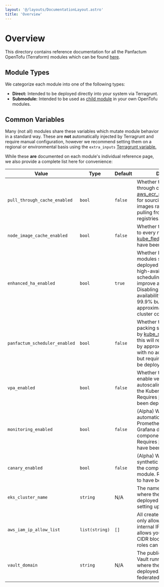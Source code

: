 ```yaml
---
layout: '@/layouts/DocumentationLayout.astro'
title: 'Overview'
---
```


# Overview

This directory contains reference documentation for all the Panfactum OpenTofu (Terraform) modules which can be found
[here](https://github.com/Panfactum/stack/tree/__PANFACTUM_VERSION_EDGE__/packages/infrastructure).

## Module Types

We categorize each module into one of the following types:

- **Direct:** Intended to be deployed directly into your system via Terragrunt.
- **Submodule:** Intended to be used as [child module](https://opentofu.org/docs/language/modules/) in your own OpenTofu modules.

## Common Variables

Many (not all) modules share these variables which mutate module behavior in a standard way. These are **not**
automatically injected by Terragrunt and require manual configuration, however we recommend setting them on
a regional or environmental basis using the `extra_inputs` [Terragrunt variable.](/docs/edge/reference/configuration/terragrunt-variables#inputs)

While these **are** documented on each module's individual reference page, we also provide a complete
list here for convenience:

| Value                         | Type           | Default | Description                                                                                                                                                                                                                                                                          |
| ----------------------------- | -------------- | ------- | ------------------------------------------------------------------------------------------------------------------------------------------------------------------------------------------------------------------------------------------------------------------------------------ |
| `pull_through_cache_enabled`  | `bool`         | `false` | Whether to use the pull through cached provided by [aws_ecr_pull_through_cache](/docs/edge/reference/infrastructure-modules/direct/aws/aws_ecr_pull_through_cache) for sourcing container images rather than directly pulling from public registries.                                |
| `node_image_cache_enabled`    | `bool`         | `false` | Whether to pre-pull images to every node. Requires the [kube_fledged](/docs/edge/reference/infrastructure-modules/direct/kubernetes/kube_fledged) operator to have been deployed.                                                                                                    |
| `enhanced_ha_enabled`         | `bool`         | `true`  | Whether Kubernetes modules should be deployed with enhanced high-availability (HA) scheduling constraints to improve availability. Disabling will change availability from 99.99% to 99.9% but will save approximately 33% in base cluster costs.                                    |
| `panfactum_scheduler_enabled` | `bool`         | `false` | Whether to use the bin-packing scheduler provided by [kube_scheduler](/docs/edge/reference/infrastructure-modules/direct/kubernetes/kube_scheduler). Using this will reduce cluster costs by approximately 25-33% with no additional impact, but requires the scheduler be deployed. |
| `vpa_enabled`                 | `bool`         | `false` | Whether to automatically enable vertical pod autoscaling for the Pods in the Kubernetes module. Requires [kube_vpa](/docs/edge/reference/infrastructure-modules/direct/kubernetes/kube_vpa) to have been deployed.                                                                   |
| `monitoring_enabled`          | `bool`         | `false` | (Alpha) Whether to automatically install Prometheus scrapers and Grafana dashboards for the components in the module. Requires [kube_monitoring](/docs/edge/reference/infrastructure-modules/direct/kubernetes/kube_monitoring) to have been deployed.                               |
| `canary_enabled`              | `bool`         | `false` | (Alpha) Whether to install synthetic healthchecks for the components in the module. Requires [kube_argo](/docs/edge/reference/infrastructure-modules/direct/kubernetes/kube_argo) to have been deployed.                                                                             |
| `eks_cluster_name`            | `string`       | N/A     | The name of the EKS cluster where the module is deployed to. Used for setting up IAM permissions.                                                                                                                                                                                    |
| `aws_iam_ip_allow_list`       | `list(string)` | `[]`    | All created IAM roles are only allowed to be used by internal IP addresses. This allows you to provide extra CIDR blocks from which IAM roles can be used.                                                                                                                           |
| `vault_domain`                | `string`       | N/A     | The public domain name of Vault running in the cluster where the module is deployed. Used to set up federated authz/n.                                                                                                                                                               |
